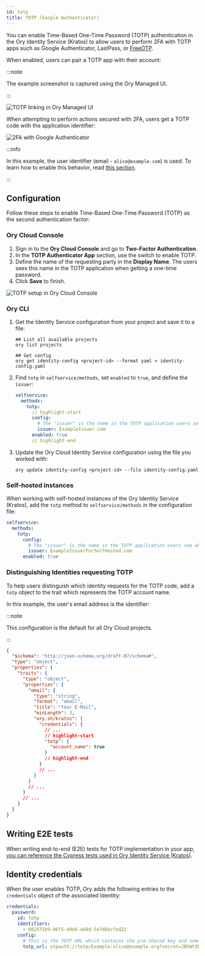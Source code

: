 ```yaml
---
id: totp
title: TOTP (Google Authenticator)
---
```


You can enable Time-Based One-Time Password (TOTP) authentication in the Ory Identity Service (Kratos) to allow users to perform 2FA with
TOTP apps such as Google Authenticator, LastPass, or [FreeOTP](https://freeotp.github.io/).

When enabled, users can pair a TOTP app with their account:

:::note

The example screenshot is captured using the Ory Managed UI.

:::

![TOTP linking in Ory Managed UI](../_static/mfa/1.png)

When attempting to perform actions secured with 2FA, users get a TOTP code with the application identifier:

![2FA with Google Authenticator](../_static/mfa/2.png)

:::info

In this example, the user identifier (email - `alice@example.com`) is used. To learn how to enable this behavior, read
[this section](#distinguishing-identities-requesting-totp).

:::

## Configuration

Follow these steps to enable Time-Based One-Time Password (TOTP) as the second authentication factor:

### Ory Cloud Console

1. Sign in to the **Ory Cloud Console** and go to **Two-Factor Authentication**.
2. In the **TOTP Authenticator App** section, use the switch to enable TOTP.
3. Define the name of the requesting party in the **Display Name**. The users sees this name in the TOTP application when getting
   a one-time password.
4. Click **Save** to finish.

![TOTP setup in Ory Cloud Console](../_static/mfa/3.png)

### Ory CLI

1. Get the Identity Service configuration from your project and save it to a file:

   ```shell
   ## List all available projects
   ory list projects

   ## Get config
   ory get identity-config <project-id> --format yaml > identity-config.yaml
   ```

2. Find `totp` in `selfservice/methods`, set `enabled` to `true`, and define the `issuer`:

   ```yaml title="identity-config.yaml"
   selfservice:
     methods:
       totp:
         // highlight-start
         config:
           # The "issuer" is the name in the TOTP application users see when getting a one-time password.
           issuer: ExampleIssuer.com
         enabled: true
         // highlight-end
   ```

3. Update the Ory Cloud Identity Service configuration using the file you worked with:

   ```shell
   ory update identity-config <project-id> --file identity-config.yaml
   ```

### Self-hosted instances

When working with self-hosted instances of the Ory Identity Service (Kratos), add the `totp` method to `selfservice/methods` in
the configuration file:

```yaml title="kratos.config.yml"
selfservice:
  methods:
    totp:
      config:
        # The "issuer" is the name in the TOTP application users see when getting a one-time password.
        issuer: ExampleIssuerForSelfHosted.com
      enabled: true
```

### Distinguishing Identities requesting TOTP

To help users distinguish which identity requests for the TOTP code, add a `totp` object to the trait which represents the TOTP
account name.

In this example, the user's email address is the identifier:

:::note

This configuration is the default for all Ory Cloud projects.

:::

```json title="sample identity schema"
{
  "$schema": "http://json-schema.org/draft-07/schema#",
  "type": "object",
  "properties": {
    "traits": {
      "type": "object",
      "properties": {
        "email": {
          "type": "string",
          "format": "email",
          "title": "Your E-Mail",
          "minLength": 3,
          "ory.sh/kratos": {
            "credentials": {
              // ...
              // highlight-start
              "totp": {
                "account_name": true
              }
              // highlight-end
            }
            // ...
          }
        }
        // ...
      }
      // ...
    }
  }
}
```

## Writing E2E tests

When writing end-to-end (E2E) tests for TOTP implementation in your app,
[you can reference the Cypress tests used in Ory Identity Service (Kratos)](https://github.com/ory/kratos/blob/fc2cecfbeab811aa1a851f953b6bc2a4c119c412/test/e2e/cypress/integration/profiles/mfa/totp.spec.ts).

## Identity credentials

When the user enables TOTP, Ory adds the following entries to the `credentials` object of the associated Identity:

```yaml
credentials:
  password:
    id: totp
    identifiers:
      - 802471b9-06f5-49d4-a88d-5e7d6bcfed22
    config:
      # This is the TOTP URL which contains the pre-shared key and some additional meta-information.
      totp_url: otpauth://totp/Example:alice@example.org?secret=JBSWY3DPEHPK3PXP&issuer=Example
```
